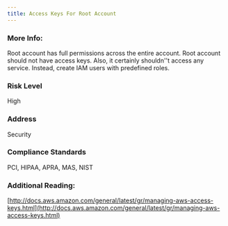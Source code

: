 ```yaml
---
title: Access Keys For Root Account
---
```


### More Info:

Root account has full permissions across the entire account. Root account should not have access keys. Also, it certainly shouldn''t access any service. Instead, create IAM users with predefined roles.

### Risk Level

High

### Address

Security

### Compliance Standards

PCI, HIPAA, APRA, MAS, NIST

### Additional Reading:

[http://docs.aws.amazon.com/general/latest/gr/managing-aws-access-keys.html](http://docs.aws.amazon.com/general/latest/gr/managing-aws-access-keys.html)
